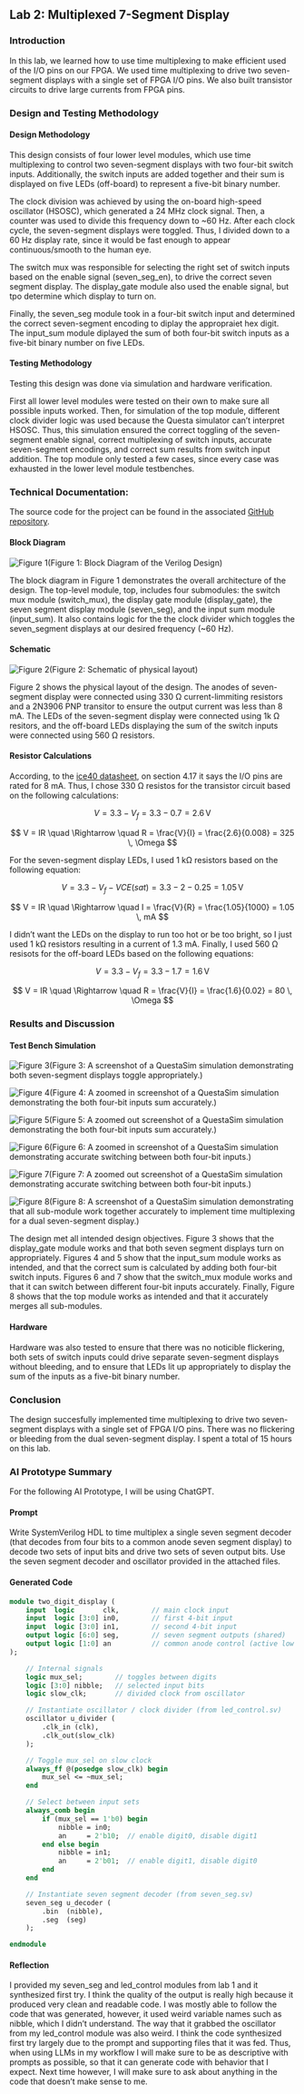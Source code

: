 ## Lab 2: Multiplexed 7-Segment Display

### Introduction
In this lab, we learned how to use time multiplexing to make efficient used of the I/O pins on our FPGA. We used time multiplexing to drive two seven-segment displays with a single set of FPGA I/O pins. We also built transistor circuits to drive large currents from FPGA pins.

### Design and Testing Methodology

#### Design Methodology
This design consists of four lower level modules, which use time multiplexing to control two seven-segment displays with two four-bit switch inputs. Additionally,
the switch inputs are added together and their sum is displayed on five LEDs (off-board) to represent a five-bit binary number.

The clock division was achieved by using the on-board high-speed oscillator (HSOSC), which generated a 24 MHz clock signal. Then, a counter was used to divide this frequency down to ~60 Hz. After each clock cycle, the seven-segment displays were toggled. Thus, I divided down to a 60 Hz display rate, since it would be fast enough to appear continuous/smooth to the human eye.

The switch mux was responsible for selecting the right set of switch inputs based on the enable signal (seven_seg_en), to drive the correct seven segment display. The display_gate module also used the enable signal, but tpo determine which display to turn on. 

Finally, the seven_seg module took in a four-bit switch input and determined the correct seven-segment encoding to diplay the appropraiet hex digit. The input_sum module diplayed the sum of both four-bit switch inputs as a five-bit binary number on five LEDs.

#### Testing Methodology
Testing this design was done via simulation and hardware verification. 

First all lower level modules were tested on their own to make sure all possible inputs worked. Then, for simulation of the top module, different clock divider logic was used because the Questa simulator can't interpret HSOSC. Thus, this simulation ensured the correct toggling of the seven-segment enable signal, correct multiplexing of switch inputs, accurate seven-segment encodings, and correct sum results from switch input addition. The top module only tested a few cases, since every case was exhausted in the lower level module testbenches. 

### Technical Documentation:
The source code for the project can be found in the associated [GitHub repository](https://github.com/mmolinar1/e155/tree/main/lab2).

#### Block Diagram

![Figure 1](images/lab2_block_diagram.jpeg)(Figure 1: Block Diagram of the Verilog Design)

The block diagram in Figure 1 demonstrates the overall architecture of the design. The top-level module, top, includes four submodules: the switch mux module (switch_mux), the display gate module (display_gate), the seven segment display module (seven_seg), and the input sum module (input_sum). It also contains logic for the the clock divider which toggles the seven_segment displays at our desired frequency (~60 Hz).

#### Schematic

![Figure 2](images/lab2_mm_schematic.jpeg)(Figure 2: Schematic of physical layout)

Figure 2 shows the physical layout of the design. The anodes of seven-segment display were connected using 330 Ω current-limmiting resistors and a 2N3906 PNP transitor to ensure the output current was less than 8 mA. The LEDs of the seven-segment display were connected using 1k Ω resitors, and the off-board LEDs displaying the sum of the switch inputs were connected using 560 Ω resistors. 

#### Resistor Calculations

According, to the [ice40 datasheet](https://hmc-e155.github.io/assets/doc/FPGA-DS-02008-2-0-iCE40-UltraPlus-Family-Data-Sheet.pdf), on section 4.17 it says the I/O pins are rated for 8 mA. Thus, I chose 330 Ω resistos for the transistor circuit based on the following calculations: 

$$
V = 3.3 - V_f = 3.3 - 0.7 = 2.6 \, \text{V}
$$

$$
V = IR \quad \Rightarrow \quad R = \frac{V}{I} = \frac{2.6}{0.008} = 325 \, \Omega
$$

For the seven-segment display LEDs, I used 1 kΩ resistors based on the following equation: 

$$
V = 3.3 - V_f - V{CE(sat)} = 3.3 - 2 - 0.25 = 1.05 \, \text{V}
$$

$$
V = IR \quad \Rightarrow \quad I = \frac{V}{R} = \frac{1.05}{1000} = 1.05 \, mA
$$

I didn't want the LEDs on the display to run too hot or be too bright, so I just used 1 kΩ resistors resulting in a current of 1.3 mA. Finally, I used 560 Ω resisots for the off-board LEDs based on the following equations: 

$$
V = 3.3 - V_f = 3.3 - 1.7 = 1.6 \, \text{V}
$$

$$
V = IR \quad \Rightarrow \quad R = \frac{V}{I} = \frac{1.6}{0.02} = 80 \, \Omega
$$

### Results and Discussion


#### Test Bench Simulation

![Figure 3](images/display_gate.png)(Figure 3: A screenshot of a QuestaSim simulation demonstrating both seven-segment displays toggle appropriately.)

![Figure 4](images/input_sum_end.png)(Figure 4: A zoomed in screenshot of a QuestaSim simulation demonstrating the both four-bit inputs sum accurately.)

![Figure 5](images/input_sum_full.png)(Figure 5: A zoomed out screenshot of a QuestaSim simulation demonstrating the both four-bit inputs sum accurately.)

![Figure 6](images/switch_mux_end.png)(Figure 6: A zoomed in screenshot of a QuestaSim simulation demonstrating accurate switching between both four-bit inputs.)

![Figure 7](images/switch_mux_full.png)(Figure 7: A zoomed out screenshot of a QuestaSim simulation demonstrating accurate switching between both four-bit inputs.)

![Figure 8](images/lab2_mm_top.png)(Figure 8: A screenshot of a QuestaSim simulation demonstrating that all sub-module work together accurately to implement time multiplexing for a dual seven-segment display.)

The design met all intended design objectives. Figure 3 shows that the display_gate module works and that both seven segment displays turn on appropriately. Figures 4 and 5 show that the input_sum module works as intended, and that the correct sum is calculated by adding both four-bit switch inputs. Figures 6 and 7 show that the switch_mux module works and that it can switch between different four-bit inputs accurately. Finally, Figure 8 shows that the top module works as intended and that it accurately merges all sub-modules.

#### Hardware

Hardware was also tested to ensure that there was no noticible flickering, both sets of switch inputs could drive separate seven-segment displays without bleeding, and to ensure that LEDs lit up appropriately to display the sum of the inputs as a five-bit binary number.


### Conclusion

The design succesfully implemented time multiplexing to drive two seven-segment displays with a single set of FPGA I/O pins. There was no flickering or bleeding from the dual seven-segment display. I spent a total of 15 hours on this lab.

### AI Prototype Summary

For the following AI Prototype, I will be using ChatGPT.

#### Prompt
Write SystemVerilog HDL to time multiplex a single seven segment decoder (that decodes from four bits to a common anode seven segment display) to decode two sets of input bits and drive two sets of seven output bits. Use the seven segment decoder and oscillator provided in the attached files.

#### Generated Code
```systemverilog
module two_digit_display (
    input  logic       clk,        // main clock input
    input  logic [3:0] in0,        // first 4-bit input
    input  logic [3:0] in1,        // second 4-bit input
    output logic [6:0] seg,        // seven segment outputs (shared)
    output logic [1:0] an          // common anode control (active low if common anode)
);

    // Internal signals
    logic mux_sel;        // toggles between digits
    logic [3:0] nibble;   // selected input bits
    logic slow_clk;       // divided clock from oscillator

    // Instantiate oscillator / clock divider (from led_control.sv)
    oscillator u_divider (
        .clk_in (clk),
        .clk_out(slow_clk)
    );

    // Toggle mux_sel on slow clock
    always_ff @(posedge slow_clk) begin
        mux_sel <= ~mux_sel;
    end

    // Select between input sets
    always_comb begin
        if (mux_sel == 1'b0) begin
            nibble = in0;
            an     = 2'b10;  // enable digit0, disable digit1
        end else begin
            nibble = in1;
            an     = 2'b01;  // enable digit1, disable digit0
        end
    end

    // Instantiate seven segment decoder (from seven_seg.sv)
    seven_seg u_decoder (
        .bin  (nibble),
        .seg  (seg)
    );

endmodule
```

#### Reflection

I provided my seven_seg and led_control modules from lab 1 and it synthesized first try. I think the quality of the output is really high because it produced very clean and readable code. I was mostly able to follow the code that was generated, however, it used weird variable names such as nibble, which I didn't understand. The way that it grabbed the oscillator from my led_control module was also weird. I think the code synthesized first try largely due to the prompt and supporting files that it was fed. Thus, when using LLMs in my workflow I will make sure to be as descriptive with prompts as possible, so that it can generate code with behavior that I expect. Next time however, I will make sure to ask about anything in the code that doesn't make sense to me.